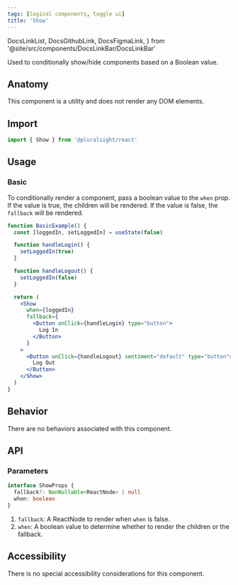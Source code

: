 ```yaml
---
tags: [logical components, toggle ui]
title: 'Show'
---
```


  DocsLinkList,
  DocsGithubLink,
  DocsFigmaLink,
} from '@site/src/components/DocsLinkBar/DocsLinkBar'

<p className="size-xxl">
  Used to conditionally show/hide components based on a Boolean value.
</p>

<DocsLinkList>
  <DocsGithubLink href="https://github.com/pluralsight/pando/tree/main/packages/react/src/components/Show.tsx" />
</DocsLinkList>

## Anatomy

This component is a utility and does not render any DOM elements.

## Import

```javascript
import { Show } from '@pluralsight/react'
```

## Usage

### Basic

To conditionally render a component, pass a boolean value to the `when` prop. If the value is true, the children will be rendered. If the value is false, the `fallback` will be rendered.

```jsx live
function BasicExample() {
  const [loggedIn, setLoggedIn] = useState(false)

  function handleLogin() {
    setLoggedIn(true)
  }

  function handleLogout() {
    setLoggedIn(false)
  }

  return (
    <Show
      when={loggedIn}
      fallback={
        <Button onClick={handleLogin} type="button">
          Log In
        </Button>
      }
    >
      <Button onClick={handleLogout} sentiment="default" type="button">
        Log Out
      </Button>
    </Show>
  )
}
```

## Behavior

There are no behaviors associated with this component.

## API

### Parameters

```typescript
interface ShowProps {
  fallback?: NonNullable<ReactNode> | null
  when: boolean
}
```

1. `fallback`: A ReactNode to render when `when` is false.
2. `when`: A boolean value to determine whether to render the children or the fallback.

## Accessibility

There is no special accessibility considerations for this component.

